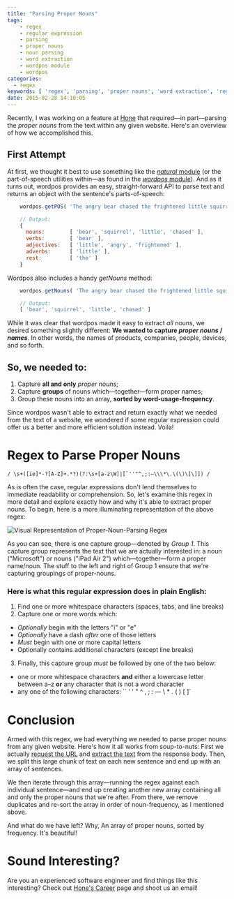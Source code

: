 ```yaml
---
title: "Parsing Proper Nouns"
tags:
    - regex
    - regular expression
    - parsing
    - proper nouns
    - noun parsing
    - word extraction
    - wordpos module
    - wordpos
categories:
  - regex
keywords: [ 'regex', 'parsing', 'proper nouns', 'word extraction', 'regular expression', 'wordpos' ]
date: 2015-02-28 14:10:05
---
```


Recently, I was working on a feature at [Hone](//gohone.com) that required—in part—parsing the *proper nouns* from the text within any given website. Here's an overview of how we accomplished this.

## First Attempt

At first, we thought it best to use something like the [*natural* module](//github.com/NaturalNode/natural) (or the part-of-speech utilities within—as found in the [*wordpos* module](//github.com/moos/wordpos)). And as it turns out, wordpos provides an easy, straight-forward API to parse text and returns an object with the sentence's parts-of-speech:

```javascript
    wordpos.getPOS( 'The angry bear chased the frightened little squirrel.', console.log );

    // Output:
    {
      nouns:        [ 'bear', 'squirrel', 'little', 'chased' ],
      verbs:        [ 'bear' ],
      adjectives:   [ 'little', 'angry', 'frightened' ],
      adverbs:      [ 'little' ],
      rest:         [ 'the' ]
    }
```

Wordpos also includes a handy *getNouns* method:

```javascript
    wordpos.getNouns( 'The angry bear chased the frightened little squirrel.', console.log );

    // Output:
    [ 'bear', 'squirrel', 'little', 'chased' ]
```

While it was clear that wordpos made it easy to extract *all* nouns, we desired something slightly different: **We wanted to capture *proper nouns* / *names***. In other words, the names of products, companies, people, devices, and so forth.

## So, we needed to:
1. Capture **all and only** *proper nouns*;
2. Capture **groups** of nouns which—together—form proper names;
3. Group these nouns into an array, **sorted by word-usage-frequency**.

Since wordpos wasn't able to extract and return exactly what we needed from the text of a website, we wondered if some regular expression could offer us a better and more efficient solution instead. Voila!

# Regex to Parse Proper Nouns

```regex
/ \s+([ie]*-?[A-Z]+.*?)(?:\s+[a-z\W]|[`''"^,;:—\\\*\.\(\)\[\]]) /
```

As is often the case, regular expressions don't lend themselves to immediate readability or comprehension. So, let's examine this regex in more detail and explore exactly how and why it's able to extract proper nouns. To begin, here is a more illuminating representation of the above regex:

![Visual Representation of Proper-Noun-Parsing Regex](/media/noun_parsing_regex_visualized.png "Visual Representation of Proper-Noun-Parsing Regex")

As you can see, there is one capture group—denoted by *Group 1*. This capture group represents the text that we are actually interested in: a noun ("Microsoft") or nouns ("iPad Air 2") which—together—form a proper name/noun. The stuff to the left and right of Group 1 ensure that we're capturing groupings of proper-nouns.

### Here is what this regular expression does in plain English:

1. Find one or more whitespace characters (spaces, tabs, and line breaks)
2. Capture one or more words which:
 - *Optionally* begin with the letters "i" or "e"
 - *Optionally* have a dash *after* one of those letters
 - *Must* begin with one or more capital letters
 - Optionally contains additional characters (except line breaks)
3. Finally, this capture group *must* be followed by one of the two below:
 - one or more whitespace characters **and** either a lowercase letter between a–z **or** any character that is not a word character
 - any one of the following characters: `` ' ' " ^ , ; : — \ * . ( ) [ ]`

# Conclusion
Armed with this regex, we had everything we needed to parse proper nouns from any given website. Here's how it all works from soup-to-nuts: First we actually [request the URL](//www.npmjs.com/package/request) and [extract the text](//www.npmjs.com/package/unfluff) from the response body. Then, we split this large chunk of text on each new sentence and end up with an array of sentences.

We then iterate through this array—running the regex against each individual sentence—and end up creating another new array containing all and only the proper nouns that we're after. From there, we remove duplicates and re-sort the array in order of noun-frequency, as I mentioned above.

And what do we have left? Why, An array of proper nouns, sorted by frequency. It's beautiful!

# Sound Interesting?
Are you an experienced software engineer and find things like this interesting? Check out [Hone's Career](//gohone.com/jobs) page and shoot us an email!